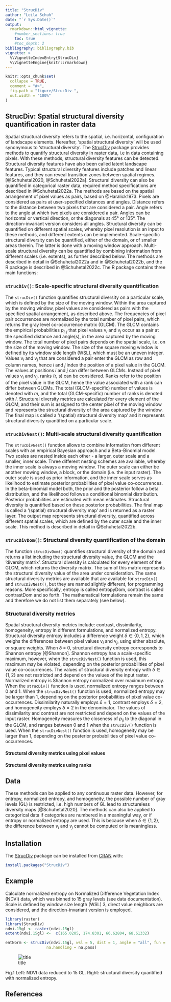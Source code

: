 ```yaml
---
title: "StrucDiv"
author: "Leila Schuh"
date: "`r Sys.Date()`"
output: 
  rmarkdown::html_vignette:
    #number_sections: true
    toc: true
    #toc_depth: 2
bibliography: bibliography.bib
vignette: >
  %\VignetteIndexEntry{StrucDiv}
  %\VignetteEngine{knitr::rmarkdown}
---
```


```r
knitr::opts_chunk$set(
  collapse = TRUE,
  comment = "#>",
  fig.path = "figure/StrucDiv-",
  out.width = "100%"
)
```

## StrucDiv: Spatial structural diversity quantification in raster data

Spatial structural diversity refers to the spatial, i.e. horizontal, configuration of landscape elements. Hereafter, 'spatial structural diversity' will be used synonymous to 'structural diversity'. The [StrucDiv](https://CRAN.R-project.org/package=StrucDiv) package provides methods to quantify structural diversity in raster data, i.e in data containing pixels. With these methods, structural diversity features can be detected. Structural diversity features have also been called latent landscape features. Typical structural diversity features include patches and linear features, and they can reveal transition zones between spatial regimes. [@Schuhetal2020, @Schuhetal2022a].
Structural diversity can also be quantified in categorical raster data, required method specifications are described in @Schuhetal2022a.
The methods are based on the spatial arrangement of pixel values as pairs, based on @Haralick1973. Pixels are considered as pairs at user-specified distances and angles. Distance refers to the distance between two pixels that are considered a pair. Angle refers to the angle at which two pixels are considered a pair. Angles can be horizontal or vertical direction, or the diagonals at 45° or 135°. The direction-invariant version considers all angles.
Structural diversity can be quantified on different spatial scales, whereby pixel resolution is an input to these methods, and different extents can be implemented.
Scale-specific structural diversity can be quantified, either of the domain, or of smaller areas therein. The latter is done with a moving window approach. Multi-scale structural diversity can be quantified by combining information from different scales (i.e. extents), as further described below. The methods are described in detail in @Schuhetal2022a and in @Schuhetal2022b, and the R package is described in @Schuhetal2022c. The R package contains three main functions:

### `strucDiv()`: Scale-specific structural diversity quantification

The `strucDiv()` function quantifies structural diversity on a particular scale, which is defined by the size of the moving window. Within the area captured by the moving window, pixel values are considered as pairs with the specified spatial arrangement, as described above.
The frequencies of pixel pair occurrences are normalized by the total number of pixel pairs, which returns the gray level co-occurrence matrix (GLCM). The GLCM contains the empirical probabilities $p_{i,j}$ that pixel values v$_{i}$ and v$_{j}$ occur as a pair at the specified distance and angle(s), in the area captured by the moving window. The total number of pixel pairs depends on the spatial scale, i.e. on the size of the moving window. The size of the square moving window is defined by its window side length (WSL), which must be an uneven integer.
Values v$_{i}$ and v$_{j}$ that are considered a pair enter the GLCM as row and column names, hence $i$ and $j$ index the position of a pixel value in the GLCM. The values at positions $i$ and $j$ can differ between GLCMs. Instead of pixel values v$_{i}$ and  v$_{j}$, ranks (r, s) can be considered. Ranks refer to the position of the pixel value in the GLCM, hence the value associated with a rank can differ between GLCMs. The total (GLCM-specific) number of values is denoted with $m$, and the total (GLCM-specific) number of ranks is denoted with $l$.
Structural diversity metrics are calculated for every element of the GLCM, and their sum is assigned to the center pixel of the moving window and represents the structural diversity of the area captured by the window. The final map is called a '(spatial) structural diversity map' and it represents structural diversity quantified on a particular scale.

### `strucDivNest()`: Multi-scale structural diversity quantification

The `strucDivNest()` function allows to combine information from different scales with an empirical Bayesian approach and a Beta-Binomial model. Two scales are nested inside each other - a larger, outer scale and a smaller, inner scale. Three different nesting schemes are available, whereby the inner scale is always a moving window. 
The outer scale can either be another mowing window, a block, or the domain (i.e. the input raster). 
The outer scale is used as prior information, and the inner scale serves as likelihood to estimate posterior probabilities of pixel value co-occurrences. 
In the beta-binomial model both, the prior and the posterior follow a beta distribution, and the likelihood follows a conditional binomial distribution. 
Posterior probabilities are estimated with mean estimates. 
Structural diversity is quantified based on these posterior probabilities. 
The final map is called a '(spatial) structural diversity map' and is returned as a raster layer. The output map represents structural diversity, quantified across different spatial scales, which are defined by the outer scale and the inner scale. This method is described in detail in @Schuhetal2022b.

### `strucDivDom()`: Structural diversity quantification of the domain

The function `strucDivDom()` quantifies structural diversity of the domain and returns a list including the structural diversity value, the GLCM and the 'diversity matrix'. Structural diversity is calculated for every element of the GLCM, which returns the diversity matrix. The sum of this matrix represents the structural diversity value of the area under consideration. The same structural diversity metrics are available that are available for `strucDiv()` and `strucDivNest()`, but they are named slightly different, for programming reasons. More specifically, entropy is called entropyDom, contrast is called contrastDom and so forth. The mathematical formulations remain the same and therefore we do not list them separately (see below).


### Structural diversity metrics

Spatial structural diversity metrics include: contrast, dissimilarity, homogeneity, entropy in different formulations, and normalized entropy. Structural diversity entropy includes a difference weight $\delta \in \{0, 1, 2\}$, which weighs the differences between pixel values  v$_{i}$ and v$_{j}$, using either absolute, or square weights. When $\delta$ = 0, structural diversity entropy corresponds to Shannon entropy [@Shannon]. Shannon entropy has a scale-specific maximum, however, when the `strucDivNest()` function is used, this maximum may be violated, depending on the posterior probabilities of pixel value co-occurrences.
The values of structural diversity entropy with $\delta \in \{1, 2\}$ are not restricted and depend on the values of the input raster.
Normalized entropy is Shannon entropy normalized over maximum entropy. When the `strucDiv()` function is used, normalized entropy ranges between 0 and 1. When the `strucDivNest()` function is used, normalized entropy may be larger than 1, depending on the posterior probabilities of pixel value co-occurrences.
Dissimilarity naturally employs $\delta = 1$, contrast employs $\delta = 2$, and homogeneity employs $\delta = 2$ in the denominator.
The values of dissimilarity and contrast are not restricted and depend on the values of the input raster.
Homogeneity measures the closeness of $p_{ij}$ to the diagonal in the GLCM, and ranges between 0 and 1 when the `strucDiv()` function is used. When the `strucDivNest()` function is used, homogeneity may be larger than 1, depending on the posterior probabilities of pixel value co-occurrences.

#### Structural diversity metrics using pixel values

\begin{align}
  \text{Structural diversity entropy} & = \ - \sum_{i,j=1}^{m} p_{ij} \ln p_{ij} \ |v_{i}-v_{j}| ^ \delta,  \delta \in \{0,1,2\}
     \label{DivEnt} \\
   \text{Contrast} & = \sum_{i,j=1}^{m} p_{ij} \ |v_{i}-v_{j}| ^ \delta, \delta = 2
    \label{ValCon} \\
   \text{Dissimilarity} & = \sum_{i,j=1}^{m} p_{ij} \ |v_{i}-v_{j}| ^\delta, \delta = 1
\label{ValDis} \\
     \text{Homogeneity} & = \sum_{i,j=1}^{m} p_{ij} / (1 + |i-j|^\delta), \delta = 2
  \label{ValHom}
\end{align}

#### Structural diversity metrics using ranks

\begin{align}
   \text{Structural diversity entropy} & = \ - \sum_{r,s=1}^{l} p_{rs} \ln p_{rs} \ |r-s| ^ \delta,  \delta \in \{0,1,2\} 
    \label{RankDivEnt}\\
    \text{Contrast} & = \sum_{r,s=1}^{l} p_{rs} \ |r-s| ^ \delta, \delta = 2
   \label{RankCon} \\
   \text{Dissimilarity} & = \sum_{r,s=1}^{l} p_{rs} \ |r-s| ^ \delta, \delta = 1
   \label{ConDis} \\
     \text{Homogeneity} & = \sum_{r,s=1}^{l} p_{rs} / (1 + |r-s|^\delta), \delta = 2
  \label{HomRank}
\end{align}

## Data

These methods can be applied to any continuous raster data. However, for entropy, normalized entropy, and homogeneity, the possible number of gray levels (GL) is restricted, i.e. high numbers of GL lead to structureless diversity maps [@Schuhetal2020]. The methods can also be applied to categorical data if categories are numbered in a meaningful way, or if entropy or normalized entropy are used. This is because when $\delta \in \{1, 2\}$, the difference between $v_{i}$ and $v_{j}$ cannot be computed or is meaningless. 

## Installation

The [StrucDiv](https://CRAN.R-project.org/package=StrucDiv) package can be installed from [CRAN](https://CRAN.R-project.org) with:
``` r
install.packages("StrucDiv")
```

## Example

Calculate normalized entropy on Normalized Difference Vegetation Index (NDVI) data, which was binned to 15 gray levels (see data documentation). Scale is defined by window size length (WSL) 3, direct value neighbors are considered, and the direction-invariant version is employed.

```r
library(raster)
library(StrucDiv)
ndvi.15gl <- raster(ndvi.15gl)
extent(ndvi.15gl) <-  c(165.0205, 174.8301, 66.62804, 68.61332)
```

```r

entNorm <- strucDiv(ndvi.15gl, wsl = 5, dist = 1, angle = "all", fun = entropyNorm,
                  na.handling = na.pass)

```

![title](figIn/vign.png)
<figcaption align = "left">Fig.1 Left: NDVI data reduced to 15 GL. 
Right: structural diversity quantified with normalized entropy.</figcaption>

## References

